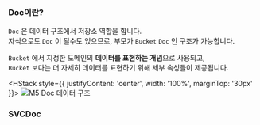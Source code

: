 
### Doc이란?

`Doc` 은 데이터 구조에서 저장소 역할을 합니다.<br />
자식으로도 `Doc` 이 될수도 있으므로, 부모가 `Bucket` `Doc` 인 구조가 가능합니다.<br />

`Bucket` 에서 지정한 도메인의 **데이터를 표현하는 개념**으로 사용되고,<br />
`Bucket` 보다는 더 자세히 데이터를 표현하기 위해 세부 속성들이 제공됩니다.

<HStack style={{ justifyContent: 'center', width: '100%', marginTop: '30px' }}>
  <img src="/images/m5-doc.png" alt="M5 Doc 데이터 구조" />
</HStack>
<br />

### SVCDoc

<Parameters title="데이터 형식" attributes={SVCDocAttributes} />
